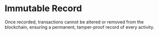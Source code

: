 # Immutable Record
Once recorded, transactions cannot be altered or removed from the blockchain, ensuring a permanent, tamper-proof record of every activity.